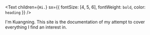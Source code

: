 <Text
  children={`Hi.`}
  sx={{ fontSize: [4, 5, 6], fontWeight: `bold`, color: `heading` }}
/>

I'm Kuangning. This site is the documentation of my attempt to cover everything I find an interest in.

